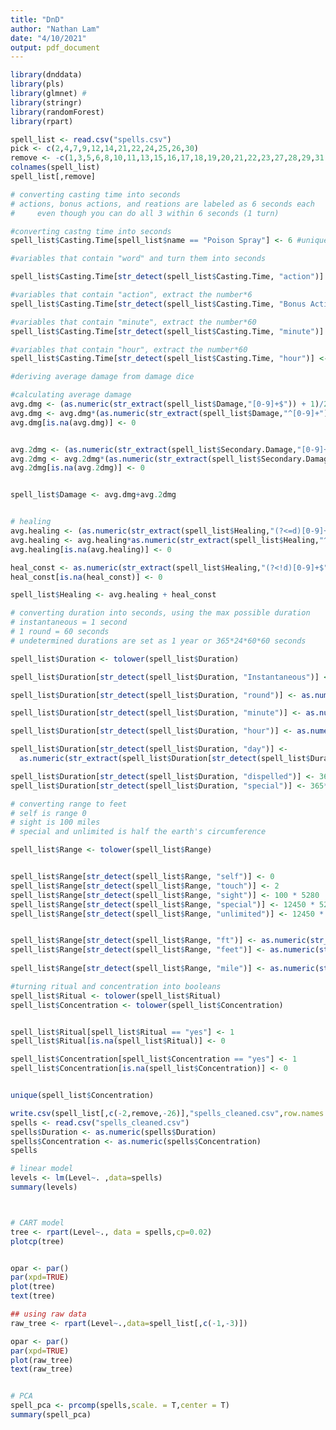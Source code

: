 ---
title: "DnD"
author: "Nathan Lam"
date: "4/10/2021"
output: pdf_document
---

```{r}
library(dnddata)
library(pls)
library(glmnet) #
library(stringr)
library(randomForest)
library(rpart)

```




```{r}
spell_list <- read.csv("spells.csv")
pick <- c(2,4,7,9,12,14,21,22,24,25,26,30)
remove <- -c(1,3,5,6,8,10,11,13,15,16,17,18,19,20,21,22,23,27,28,29,31,32)
colnames(spell_list)
spell_list[,remove]
```

```{r cast time}
# converting casting time into seconds
# actions, bonus actions, and reations are labeled as 6 seconds each
#     even though you can do all 3 within 6 seconds (1 turn)

#converting castng time into seconds
spell_list$Casting.Time[spell_list$name == "Poison Spray"] <- 6 #uniquely has a NA

#variables that contain "word" and turn them into seconds

spell_list$Casting.Time[str_detect(spell_list$Casting.Time, "action")] <- as.numeric(str_extract(spell_list$Casting.Time[str_detect(spell_list$Casting.Time, "action")],"[0-9]+"))*6

#variables that contain "action", extract the number*6
spell_list$Casting.Time[str_detect(spell_list$Casting.Time, "Bonus Action")] <- as.numeric(str_extract(spell_list$Casting.Time[str_detect(spell_list$Casting.Time, "Bonus Action")],"[0-9]+"))*6

#variables that contain "minute", extract the number*60
spell_list$Casting.Time[str_detect(spell_list$Casting.Time, "minute")] <- as.numeric(str_extract(spell_list$Casting.Time[str_detect(spell_list$Casting.Time, "minute")],"[0-9]+")) * 60

#variables that contain "hour", extract the number*60
spell_list$Casting.Time[str_detect(spell_list$Casting.Time, "hour")] <- as.numeric(str_extract(spell_list$Casting.Time[str_detect(spell_list$Casting.Time, "hour")],"[0-9]+")) * 60 * 60
```

```{r avg dmg}
#deriving average damage from damage dice

#calculating average damage
avg.dmg <- (as.numeric(str_extract(spell_list$Damage,"[0-9]+$")) + 1)/2
avg.dmg <- avg.dmg*(as.numeric(str_extract(spell_list$Damage,"^[0-9]+")))
avg.dmg[is.na(avg.dmg)] <- 0


avg.2dmg <- (as.numeric(str_extract(spell_list$Secondary.Damage,"[0-9]+$")) + 1)/2
avg.2dmg <- avg.2dmg*(as.numeric(str_extract(spell_list$Secondary.Damage,"^[0-9]+")))
avg.2dmg[is.na(avg.2dmg)] <- 0


spell_list$Damage <- avg.dmg+avg.2dmg


# healing
avg.healing <- (as.numeric(str_extract(spell_list$Healing,"(?<=d)[0-9]+"))+1)/2
avg.healing <- avg.healing*as.numeric(str_extract(spell_list$Healing,"^[0-9]+"))
avg.healing[is.na(avg.healing)] <- 0

heal_const <- as.numeric(str_extract(spell_list$Healing,"(?<!d)[0-9]+$"))
heal_const[is.na(heal_const)] <- 0

spell_list$Healing <- avg.healing + heal_const


```

```{r duration}
# converting duration into seconds, using the max possible duration
# instantaneous = 1 second
# 1 round = 60 seconds
# undetermined durations are set as 1 year or 365*24*60*60 seconds

spell_list$Duration <- tolower(spell_list$Duration)

spell_list$Duration[str_detect(spell_list$Duration, "Instantaneous")] <- 1 

spell_list$Duration[str_detect(spell_list$Duration, "round")] <- as.numeric(str_extract(spell_list$Duration[str_detect(spell_list$Duration, "round")],"[0-9]+")) * 60

spell_list$Duration[str_detect(spell_list$Duration, "minute")] <- as.numeric(str_extract(spell_list$Duration[str_detect(spell_list$Duration, "minute")],"[0-9]+")) * 60

spell_list$Duration[str_detect(spell_list$Duration, "hour")] <- as.numeric(str_extract(spell_list$Duration[str_detect(spell_list$Duration, "hour")],"[0-9]+")) * 60 * 60

spell_list$Duration[str_detect(spell_list$Duration, "day")] <- 
  as.numeric(str_extract(spell_list$Duration[str_detect(spell_list$Duration, "day")],"[0-9]+")) * 60 * 60 * 24

spell_list$Duration[str_detect(spell_list$Duration, "dispelled")] <- 365*24*60*60
spell_list$Duration[str_detect(spell_list$Duration, "special")] <- 365*24*60*60

```

```{r range}
# converting range to feet
# self is range 0
# sight is 100 miles
# special and unlimited is half the earth's circumference 

spell_list$Range <- tolower(spell_list$Range)


spell_list$Range[str_detect(spell_list$Range, "self")] <- 0
spell_list$Range[str_detect(spell_list$Range, "touch")] <- 2
spell_list$Range[str_detect(spell_list$Range, "sight")] <- 100 * 5280
spell_list$Range[str_detect(spell_list$Range, "special")] <- 12450 * 5280
spell_list$Range[str_detect(spell_list$Range, "unlimited")] <- 12450 * 5280


spell_list$Range[str_detect(spell_list$Range, "ft")] <- as.numeric(str_extract(spell_list$Range[str_detect(spell_list$Range, "ft")],"[0-9]+"))
spell_list$Range[str_detect(spell_list$Range, "feet")] <- as.numeric(str_extract(spell_list$Range[str_detect(spell_list$Range, "feet")],"[0-9]+"))
  
spell_list$Range[str_detect(spell_list$Range, "mile")] <- as.numeric(str_extract(spell_list$Range[str_detect(spell_list$Range, "mile")],"[0-9]+")) * 5280


```

```{r ritual and conc}
#turning ritual and concentration into booleans
spell_list$Ritual <- tolower(spell_list$Ritual)
spell_list$Concentration <- tolower(spell_list$Concentration)


spell_list$Ritual[spell_list$Ritual == "yes"] <- 1
spell_list$Ritual[is.na(spell_list$Ritual)] <- 0

spell_list$Concentration[spell_list$Concentration == "yes"] <- 1
spell_list$Concentration[is.na(spell_list$Concentration)] <- 0


unique(spell_list$Concentration)
```

```{r}
write.csv(spell_list[,c(-2,remove,-26)],"spells_cleaned.csv",row.names = F)
spells <- read.csv("spells_cleaned.csv")
spells$Duration <- as.numeric(spells$Duration)
spells$Concentration <- as.numeric(spells$Concentration)
spells

# linear model
levels <- lm(Level~. ,data=spells)
summary(levels)



# CART model
tree <- rpart(Level~., data = spells,cp=0.02)
plotcp(tree)


opar <- par()
par(xpd=TRUE)
plot(tree)
text(tree)

## using raw data
raw_tree <- rpart(Level~.,data=spell_list[,c(-1,-3)])

opar <- par()
par(xpd=TRUE)
plot(raw_tree)
text(raw_tree)


# PCA
spell_pca <- prcomp(spells,scale. = T,center = T)
summary(spell_pca)



```




